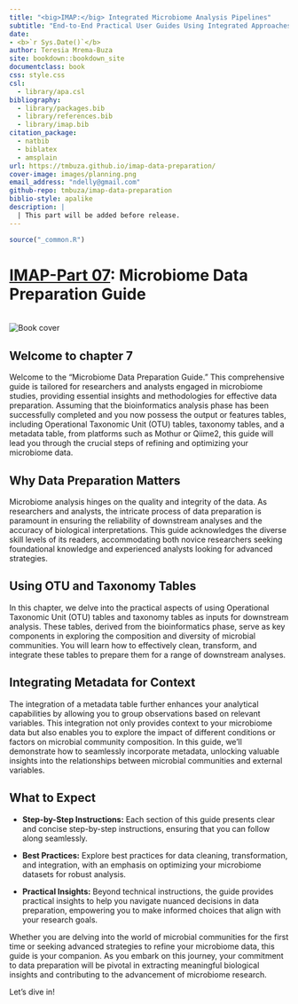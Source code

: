 ```yaml
--- 
title: "<big>IMAP:</big> Integrated Microbiome Analysis Pipelines"
subtitle: "End-to-End Practical User Guides Using Integrated Approaches"
date:
- <b>`r Sys.Date()`</b>
author: Teresia Mrema-Buza
site: bookdown::bookdown_site
documentclass: book
css: style.css
csl: 
  - library/apa.csl
bibliography:
  - library/packages.bib
  - library/references.bib
  - library/imap.bib
citation_package:
  - natbib
  - biblatex
  - amsplain
url: https://tmbuza.github.io/imap-data-preparation/
cover-image: images/planning.png
email_address: "ndelly@gmail.com"
github-repo: tmbuza/imap-data-preparation
biblio-style: apalike
description: |
  | This part will be added before release.
---
```


```r
source("_common.R")
```


<!-- # Google fonts -->
<link rel="preconnect" href="https://fonts.googleapis.com">
<link rel="preconnect" href="https://fonts.gstatic.com" crossorigin>
<link href="https://fonts.googleapis.com/css2?family=Anton" rel="stylesheet">
<link href="https://fonts.googleapis.com/css2?family=Roboto:wght@100;300;400;500;700,900&display=swap" rel="stylesheet">
<link href="https://fonts.googleapis.com/css2?family=Oswald:wght@300;400;700&display=swap" rel="stylesheet">
<link href="https://fonts.googleapis.com/css2?family=Merriweather:wght@300;400;700&display=swap" rel="stylesheet">
<link href="https://fonts.googleapis.com/css2?family=Montserrat:wght@100;200;300;400;700&display=swap" rel="stylesheet">

<!-- # CSS -->
<link rel="stylesheet" href="https://cdnjs.cloudflare.com/ajax/libs/font-awesome/5.15.3/css/all.min.css">
<link rel="stylesheet" href="https://cdnjs.cloudflare.com/ajax/libs/animate.css/4.1.1/animate.min.css">


# <u>IMAP-Part 07</u>:  Microbiome Data Preparation Guide {-#data-preparation}

<br>
![Book cover](images/dataprep.png)
<br>

## Welcome to chapter 7 {-}

Welcome to the "Microbiome Data Preparation Guide." This comprehensive guide is tailored for researchers and analysts engaged in microbiome studies, providing essential insights and methodologies for effective data preparation. Assuming that the bioinformatics analysis phase has been successfully completed and you now possess the output or features tables, including Operational Taxonomic Unit (OTU) tables, taxonomy tables, and a metadata table, from platforms such as Mothur or Qiime2, this guide will lead you through the crucial steps of refining and optimizing your microbiome data.

## Why Data Preparation Matters {-}

Microbiome analysis hinges on the quality and integrity of the data. As researchers and analysts, the intricate process of data preparation is paramount in ensuring the reliability of downstream analyses and the accuracy of biological interpretations. This guide acknowledges the diverse skill levels of its readers, accommodating both novice researchers seeking foundational knowledge and experienced analysts looking for advanced strategies.

## Using OTU and Taxonomy Tables {-}

In this chapter, we delve into the practical aspects of using Operational Taxonomic Unit (OTU) tables and taxonomy tables as inputs for downstream analysis. These tables, derived from the bioinformatics phase, serve as key components in exploring the composition and diversity of microbial communities. You will learn how to effectively clean, transform, and integrate these tables to prepare them for a range of downstream analyses.

## Integrating Metadata for Context {-}

The integration of a metadata table further enhances your analytical capabilities by allowing you to group observations based on relevant variables. This integration not only provides context to your microbiome data but also enables you to explore the impact of different conditions or factors on microbial community composition. In this guide, we'll demonstrate how to seamlessly incorporate metadata, unlocking valuable insights into the relationships between microbial communities and external variables.

## What to Expect {-}

- **Step-by-Step Instructions:** Each section of this guide presents clear and concise step-by-step instructions, ensuring that you can follow along seamlessly.

- **Best Practices:** Explore best practices for data cleaning, transformation, and integration, with an emphasis on optimizing your microbiome datasets for robust analysis.

- **Practical Insights:** Beyond technical instructions, the guide provides practical insights to help you navigate nuanced decisions in data preparation, empowering you to make informed choices that align with your research goals.

Whether you are delving into the world of microbial communities for the first time or seeking advanced strategies to refine your microbiome data, this guide is your companion. As you embark on this journey, your commitment to data preparation will be pivotal in extracting meaningful biological insights and contributing to the advancement of microbiome research.

Let's dive in!






